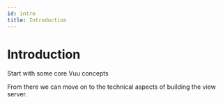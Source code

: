 ```yaml
---
id: intro
title: Introduction
---
```



# Introduction

<SvgDottySeparator />

Start with some core Vuu concepts

<MdxSection
  title="What is a Vuu Server ?"
  titleLink="/docs/introduction/what_is"
  subTitle="Explore the key features and benefits of Vuu"
  className="what-is-a-vuu-server"
/>

<MdxSection
  title="How does it work ?"
  titleLink="/docs/introduction/how_does_it_work"
  subTitle="System Overview with diagram"
  className="vuu-section-2-col-1 how-does-it-work"
/>

<MdxSection
  title="What are the Trade-offs ?"
  titleLink="/docs/introduction/trade-offs"
  subTitle="Pros and cons of this architecture"
  width="half"
  className="vuu-section-2-col-2 what-are-the-trade-offs"
/>

From there we can move on to the technical aspects of building the view server.
